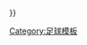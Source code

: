 {{fb team |t=佛罗伦萨|tan=佛罗伦萨足球俱乐部|tc=ITA|oc={{#if:{{{oc|}}}|{{{oc}}} }} }}<!--
--><noinclude>[[Category:足球模板]]</noinclude>